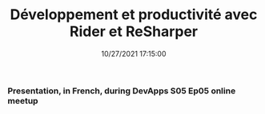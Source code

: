 ﻿---
title: 'Développement et productivité avec Rider et ReSharper'
permalink: /2021/10/27/presentation-dapr-distributed-application-runtime-dotnet-sdk/
date: 10/27/2021 17:15:00
tags: [.NET, Rider, ReSharper, Devx]
excerpt: Presentation, in French, during DevApps S05 Ep05 online meetup
---
### Presentation, in French, during DevApps S05 Ep05 online meetup

<Plyr video="yMHfZhvJS0o" start="893" /> 
